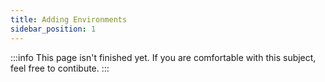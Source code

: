 ```yaml
---
title: Adding Environments
sidebar_position: 1
---
```


:::info
This page isn't finished yet. If you are comfortable with this subject, feel free to contibute.
:::